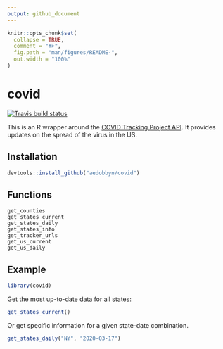 ```yaml
---
output: github_document
---
```


```r
knitr::opts_chunk$set(
  collapse = TRUE,
  comment = "#>",
  fig.path = "man/figures/README-",
  out.width = "100%"
)
```

# covid

<!-- badges: start -->
[![Travis build status](https://travis-ci.org/aedobbyn/covid.svg?branch=master)](https://travis-ci.org/aedobbyn/covid)
<!-- badges: end -->

This is an R wrapper around the [COVID Tracking Project API](https://covidtracking.com/api/). It provides updates on the spread of the virus in the US.

## Installation

``` r
devtools::install_github("aedobbyn/covid")
```

## Functions

```
get_counties
get_states_current
get_states_daily
get_states_info
get_tracker_urls
get_us_current
get_us_daily
```

## Example

```r
library(covid)
```

Get the most up-to-date data for all states:

```r
get_states_current()
```


Or get specific information for a given state-date combination.

```r
get_states_daily("NY", "2020-03-17")
```

